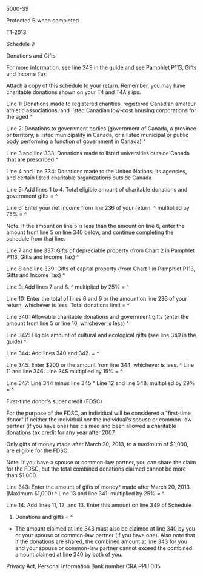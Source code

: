 ﻿5000-S9 
 
Protected B when completed 
 
T1-2013 
 
Schedule 9 
 
Donations and Gifts 
 
For more information, see line 349 in the guide and see Pamphlet P113, Gifts 
and Income Tax. 
 
Attach a copy of this schedule to your return. Remember, you may have 
charitable donations shown on your T4 and T4A slips. 
 
Line 1: Donations made to registered charities, registered Canadian amateur 
athletic associations, and listed Canadian low-cost housing corporations for 
the aged ^
 
Line 2: Donations to government bodies (government of Canada, a province or 
territory, a listed municipality in Canada, or a listed municipal or public 
body performing a function of government in Canada) ^
 
Line 3 and line 333: Donations made to listed universities outside Canada 
that are prescribed ^
 
Line 4 and line 334: Donations made to the United Nations, its agencies, and 
certain listed charitable organizations outside Canada 
 
Line 5: Add lines 1 to 4. Total eligible amount of charitable donations and 
government gifts = ^
 
Line 6: Enter your net income from line 236 of your return. ^
multiplied by 75% = ^
 
Note: If the amount on line 5 is less than the amount on line 6, enter the 
amount from line 5 on line 340 below, and continue completing the schedule 
from that line. 
 
Line 7 and line 337: Gifts of depreciable property (from Chart 2 in Pamphlet 
P113, Gifts and Income Tax) ^
 
Line 8 and line 339: Gifts of capital property (from Chart 1 in Pamphlet 
P113, Gifts and Income Tax) ^
 
Line 9: Add lines 7 and 8. ^
multiplied by 25% = ^
 
Line 10: Enter the total of lines 6 and 9 or the amount on line 236 of your 
return, whichever is less. Total donations limit = ^
 
Line 340: Allowable charitable donations and government gifts (enter the 
amount from line 5 or line 10, whichever is less) ^
 
Line 342: Eligible amount of cultural and ecological gifts (see line 349 in 
the guide) ^
 
Line 344: Add lines 340 and 342. = ^
 
Line 345: Enter $200 or the amount from line 344, whichever is less. ^
Line 11 and line 346: Line 345 multiplied by 15% = ^
 
Line 347: Line 344 minus line 345 ^
Line 12 and line 348: multiplied by 29% = ^
 
First-time donor's super credit (FDSC) 
 
For the purpose of the FDSC, an individual will be considered a "first-time 
donor" if neither the individual nor the individual's spouse or common-law 
partner (if you have one) has claimed and been allowed a charitable donations 
tax credit for any year after 2007. 
 
Only gifts of money made after March 20, 2013, to a maximum of $1,000, are 
eligible for the FDSC. 
 
Note: If you have a spouse or common-law partner, you can share the claim for 
the FDSC, but the total combined donations claimed cannot be more than 
$1,000. 
 
Line 343: Enter the amount of gifts of money* made after March 20, 2013. 
(Maximum $1,000) ^
Line 13 and line 341: multiplied by 25% = ^
 
Line 14: Add lines 11, 12, and 13. Enter this amount on line 349 of Schedule 
1. Donations and gifts = ^
 
* The amount claimed at line 343 must also be claimed at line 340 by you or 
your spouse or common-law partner (if you have one). Also note that if the 
donations are shared, the combined amount at line 343 for you and your spouse 
or common-law partner cannot exceed the combined amount claimed at line 340 
by both of you. 
 
Privacy Act, Personal Information Bank number CRA PPU 005
